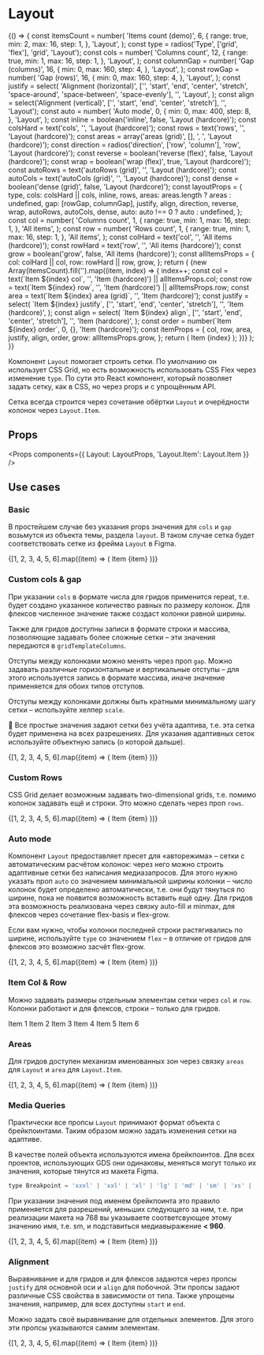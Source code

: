 
<Meta title="Components / Helpers / Layout" component={Layout} />

# Layout

<Story name="Knobs">
    {() => {
        const itemsCount = number(
            'Items count (demo)',
            6,
            {
                range: true,
                min: 2,
                max: 16,
                step: 1,
            },
            'Layout',
        );
        const type = radios('Type', ['grid', 'flex'], 'grid', 'Layout');
        const cols = number(
            'Columns count',
            12,
            {
                range: true,
                min: 1,
                max: 16,
                step: 1,
            },
            'Layout',
        );
        const columnGap = number(
            'Gap (columns)',
            16,
            {
                min: 0,
                max: 160,
                step: 4,
            },
            'Layout',
        );
        const rowGap = number(
            'Gap (rows)',
            16,
            {
                min: 0,
                max: 160,
                step: 4,
            },
            'Layout',
        );
        const justify = select(
            'Alignment (horizontal)',
            ['', 'start', 'end', 'center', 'stretch', 'space-around', 'space-between', 'space-evenly'],
            '',
            'Layout',
        );
        const align = select('Alignment (vertical)', ['', 'start', 'end', 'center', 'stretch'], '', 'Layout');
        const auto = number(
            'Auto mode',
            0,
            {
                min: 0,
                max: 400,
                step: 8,
            },
            'Layout',
        );
        const inline = boolean('inline', false, 'Layout (hardcore)');
        const colsHard = text('cols', '', 'Layout (hardcore)');
        const rows = text('rows', '', 'Layout (hardcore)');
        const areas = array('areas (grid)', [], ', ', 'Layout (hardcore)');
        const direction = radios('direction', ['row', 'column'], 'row', 'Layout (hardcore)');
        const reverse = boolean('reverse (flex)', false, 'Layout (hardcore)');
        const wrap = boolean('wrap (flex)', true, 'Layout (hardcore)');
        const autoRows = text('autoRows (grid)', '', 'Layout (hardcore)');
        const autoCols = text('autoCols (grid)', '', 'Layout (hardcore)');
        const dense = boolean('dense (grid)', false, 'Layout (hardcore)');
        const layoutProps = {
            type,
            cols: colsHard || cols,
            inline,
            rows,
            areas: areas.length ? areas : undefined,
            gap: [rowGap, columnGap],
            justify,
            align,
            direction,
            reverse,
            wrap,
            autoRows,
            autoCols,
            dense,
            auto: auto !== 0 ? auto : undefined,
        };
        const col = number(
            'Columns count',
            1,
            {
                range: true,
                min: 1,
                max: 16,
                step: 1,
            },
            'All items',
        );
        const row = number(
            'Rows count',
            1,
            {
                range: true,
                min: 1,
                max: 16,
                step: 1,
            },
            'All items',
        );
        const colHard = text('col', '', 'All items (hardcore)');
        const rowHard = text('row', '', 'All items (hardcore)');
        const grow = boolean('grow', false, 'All items (hardcore)');
        const allItemsProps = {
            col: colHard || col,
            row: rowHard || row,
            grow,
        };
        return (
            <Layout {...layoutProps}>
                {new Array(itemsCount).fill('').map((item, index) => {
                    index++;
                    const col = text(`Item ${index} col`, '', 'Item (hardcore)') || allItemsProps.col;
                    const row = text(`Item ${index} row`, '', 'Item (hardcore)') || allItemsProps.row;
                    const area = text(`Item ${index} area (grid)`, '', 'Item (hardcore)');
                    const justify = select(
                        `Item ${index} justify`,
                        ['', 'start', 'end', 'center', 'stretch'],
                        '',
                        'Item (hardcore)',
                    );
                    const align = select(
                        `Item ${index} align`,
                        ['', 'start', 'end', 'center', 'stretch'],
                        '',
                        'Item (hardcore)',
                    );
                    const order = number(`Item ${index} order`, 0, {}, 'Item (hardcore)');
                    const itemProps = {
                        col,
                        row,
                        area,
                        justify,
                        align,
                        order,
                        grow: allItemsProps.grow,
                    };
                    return (
                        <Layout.Item key={index} {...itemProps}>
                            <Placeholder>Item {index}</Placeholder>
                        </Layout.Item>
                    );
                })}
            </Layout>
        );
    }}
</Story>

Компонент `Layout` помогает строить сетки. По умолчанию он использует CSS Grid, но есть возможность использовать CSS Flex через изменение `type`. По сути это React компонент, который позволяет задать сетку, как в CSS, но через props и с упрощённым API.

Сетка всегда строится через сочетание обёртки `Layout` и очерёдности колонок через `Layout.Item`.

## Props

<Props components={{ Layout: LayoutProps, 'Layout.Item': Layout.Item }} />

## Use cases

### Basic

В простейшем случае без указания props значения для `cols` и `gap` возьмутся из объекта темы, раздела `layout`. В таком случае сетка будет соответствовать сетке из фрейма `Layout` в Figma.

<Preview>
    <Story name="Basic">
        <Layout>
            {[1, 2, 3, 4, 5, 6].map((item) => (
                <Layout.Item key={item}>
                    <Placeholder>Item {item}</Placeholder>
                </Layout.Item>
            ))}
        </Layout>
    </Story>
</Preview>

### Custom cols & gap

При указании `cols` в формате числа для гридов применится repeat, т.е. будет создано указанное количество равных по размеру колонок. Для флексов численное значение также создаст колонки равной ширины.

Также для гридов доступны записи в формате строки и массива, позволяющие задавать более сложные сетки – эти значения передаются в `gridTemplateColumns`.

Отступы между колонками можно менять через проп `gap`. Можно задавать различные горизонтальные и вертикальные отступы – для этого используется запись в формате массива, иначе значение применяется для обоих типов отступов.

Отступы между колонками должны быть кратными минимальному шагу сетки – используйте хелпер `scale`.

💬 Все простые значения задают сетки без учёта адаптива, т.е. эта сетка будет применена на всех разрешениях. Для указания адаптивных сеток используйте объектную запись (о которой дальше).

<Preview>
    <Story name="Custom Cols">
        <Layout cols={3} gap={scale(2)}>
            {[1, 2, 3, 4, 5, 6].map((item) => (
                <Layout.Item key={item}>
                    <Placeholder>Item {item}</Placeholder>
                </Layout.Item>
            ))}
        </Layout>
    </Story>
</Preview>

### Custom Rows

CSS Grid делает возможным задавать two-dimensional grids, т.е. помимо колонок задавать ещё и строки. Это можно сделать через проп `rows`.

<Preview>
    <Story name="Custom Rows">
        <Layout cols={2} rows={[2, 1, 2]}>
            {[1, 2, 3, 4, 5, 6].map((item) => (
                <Layout.Item key={item}>
                    <Placeholder>Item {item}</Placeholder>
                </Layout.Item>
            ))}
        </Layout>
    </Story>
</Preview>

### Auto mode

Компонент `Layout` предоставляет пресет для «авторежима» – сетки с автоматическим расчётом колонок: через него можно строить адаптивные сетки без написания медиазапросов. Для этого нужно указать проп `auto` со значением минимальной ширины колонки – число колонок будет определено автоматически, т.е. они будут тянуться по ширине, пока не появится возможность вставить ещё одну. Для гридов эта возможность реализована через связку auto-fill и minmax, для флексов через сочетание flex-basis и flex-grow.

Если вам нужно, чтобы колонки последней строки растягивались по ширине, используйте `type` со значением `flex` – в отличие от гридов для флексов это возможно засчёт flex-grow.

<Preview>
    <Story name="Auto mode">
        <Layout auto={scale(18)}>
            {[1, 2, 3, 4, 5, 6].map((item) => (
                <Layout.Item key={item}>
                    <Placeholder>Item {item}</Placeholder>
                </Layout.Item>
            ))}
        </Layout>
    </Story>
</Preview>

### Item Col & Row

Можно задавать размеры отдельным элементам сетки через `col` и `row`. Колонки работают и для флексов, строки – только для гридов.

<Preview>
    <Story name="Item Col & Row">
        <Layout cols={6}>
            <Layout.Item col={2} row={2}>
                <Placeholder>Item 1</Placeholder>
            </Layout.Item>
            <Layout.Item>
                <Placeholder>Item 2</Placeholder>
            </Layout.Item>
            <Layout.Item>
                <Placeholder>Item 3</Placeholder>
            </Layout.Item>
            <Layout.Item>
                <Placeholder>Item 4</Placeholder>
            </Layout.Item>
            <Layout.Item>
                <Placeholder>Item 5</Placeholder>
            </Layout.Item>
            <Layout.Item col={4}>
                <Placeholder>Item 6</Placeholder>
            </Layout.Item>
        </Layout>
    </Story>
</Preview>

### Areas

Для гридов доступен механизм именованных зон через связку `areas` для `Layout` и `area` для `Layout.Item`.

<Preview>
    <Story name="Areas">
        <Layout
            areas={[
                'item1 item2 item3',
                'item1 item2 item3',
                'item1 item4 item3',
                'item5 item4 item3',
                'item5 item6 item3',
                'item5 item6 item3',
            ]}
        >
            {[1, 2, 3, 4, 5, 6].map((item) => (
                <Layout.Item key={item} area={`item${item}`}>
                    <Placeholder>Item {item}</Placeholder>
                </Layout.Item>
            ))}
        </Layout>
    </Story>
</Preview>

### Media Queries

Практически все пропсы `Layout` принимают формат объекта с брейкпоинтами. Таким образом можно задать изменения сетки на адаптиве.

В качестве полей объекта используются имена брейкпоинтов. Для всех проектов, использующих GDS они одинаковы, меняться могут только их значения, которые тянутся из макета Figma.

```js
type Breakpoint = 'xxxl' | 'xxl' | 'xl' | 'lg' | 'md' | 'sm' | 'xs' | 'xxs' | 'xxxs';
```

При указании значения под именем брейкпоинта это правило применяется для разрешений, меньших следующего за ним, т.е. при реализации макета на 768 вы указываете соответсвующее этому значению имя, т.е. sm, и подставиться медиавыражение **< 960**.

<Preview>
    <Story name="Media Queries">
        <Layout cols={12} gap={{ xxxl: scale(4), lg: scale(3), sm: scale(2), xs: scale(1) }}>
            {[1, 2, 3, 4, 5, 6].map((item) => (
                <Layout.Item key={item} col={{ xxxl: 2, lg: 3, sm: 4, xs: 6, xxs: 12 }}>
                    <Placeholder>Item {item}</Placeholder>
                </Layout.Item>
            ))}
        </Layout>
    </Story>
</Preview>

### Alignment

Выравнивание и для гридов и для флексов задаются через пропсы `justify` для основной оси и `align` для побочной. Эти пропсы задают различные CSS свойства в зависимости от типа. Также упрощены значения, например, для всех доступны `start` и `end`.

Можно задать своё выравнивание для отдельных элементов. Для этого эти пропсы указываются самим элементам.

<Preview>
    <Story name="Alignment">
        <Layout cols={3} justify="end" align="center" css={{ height: scale(30) }}>
            {[1, 2, 3, 4, 5, 6].map((item) => (
                <Layout.Item key={item}>
                    <Placeholder>Item {item}</Placeholder>
                </Layout.Item>
            ))}
        </Layout>
    </Story>
</Preview>
